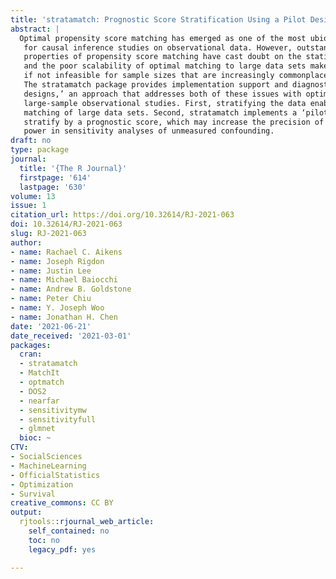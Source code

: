 ```yaml
---
title: 'stratamatch: Prognostic Score Stratification Using a Pilot Design'
abstract: |
  Optimal propensity score matching has emerged as one of the most ubiquitous approaches
   for causal inference studies on observational data. However, outstanding critiques of the statistical
   properties of propensity score matching have cast doubt on the statistical efficiency of this technique,
   and the poor scalability of optimal matching to large data sets makes this approach inconvenient
   if not infeasible for sample sizes that are increasingly commonplace in modern observational data.
   The stratamatch package provides implementation support and diagnostics for ‘stratified matching
   designs,’ an approach that addresses both of these issues with optimal propensity score matching for
   large-sample observational studies. First, stratifying the data enables more computationally efficient
   matching of large data sets. Second, stratamatch implements a ‘pilot design’ approach in order to
   stratify by a prognostic score, which may increase the precision of the effect estimate and increase
   power in sensitivity analyses of unmeasured confounding.
draft: no
type: package
journal:
  title: '{The R Journal}'
  firstpage: '614'
  lastpage: '630'
volume: 13
issue: 1
citation_url: https://doi.org/10.32614/RJ-2021-063
doi: 10.32614/RJ-2021-063
slug: RJ-2021-063
author:
- name: Rachael C. Aikens
- name: Joseph Rigdon
- name: Justin Lee
- name: Michael Baiocchi
- name: Andrew B. Goldstone
- name: Peter Chiu
- name: Y. Joseph Woo
- name: Jonathan H. Chen
date: '2021-06-21'
date_received: '2021-03-01'
packages:
  cran:
  - stratamatch
  - MatchIt
  - optmatch
  - DOS2
  - nearfar
  - sensitivitymw
  - sensitivityfull
  - glmnet
  bioc: ~
CTV:
- SocialSciences
- MachineLearning
- OfficialStatistics
- Optimization
- Survival
creative_commons: CC BY
output:
  rjtools::rjournal_web_article:
    self_contained: no
    toc: no
    legacy_pdf: yes

---
```


